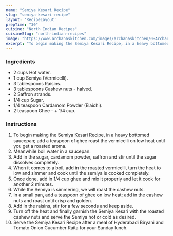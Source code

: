 ---
name: "Semiya Kesari Recipe"
slug: "semiya-kesari-recipe"
layout: 'RecipeLayout'
prepTime: "30"
cuisine: "North Indian Recipes"
cuisineSlug: "north-indian-recipes"
image: "https://www.archanaskitchen.com/images/archanaskitchen/0-Archanas-Kitchen-Recipes/2017/10-oct/Kesari_semiya_Recipe-9472.jpg"
excerpt: "To begin making the Semiya Kesari Recipe, in a heavy bottomed saucepan; add a teaspoon of ghee roast the vermicelli on low heat until you get a roasted aroma"
---

### Ingredients

- 2 cups Hot water.
- 1 cup Semiya (Vermicelli).
- 3 tablespoons Raisins.
- 3 tablespoons Cashew nuts - halved.
- 2 Saffron strands.
- 1/4 cup Sugar.
- 1/4 teaspoon Cardamom Powder (Elaichi).
- 2 teaspoon Ghee - + 1/4 cup.

### Instructions

1. To begin making the Semiya Kesari Recipe, in a heavy bottomed saucepan; add a teaspoon of ghee roast the vermicelli on low heat until you get a roasted aroma.
1. Meanwhile boil water in a saucepan.
1. Add in the sugar, cardamom powder, saffron and stir until the sugar dissolves completely.
1. When it comes to a boil, add in the roasted vermicelli, turn the heat to low and simmer and cook until the semiya is cooked completely.
1. Once done, add in 1/4 cup ghee and mix it properly and let it cook for another 2 minutes.
1. While the Semiya is simmering, we will roast the cashew nuts.
1. In a small pan, add a teaspoon of ghee on low heat; add in the cashew nuts and roast until crisp and golden.
1. Add in the raisins, stir for a few seconds and keep aside.
1. Turn off the heat and finally garnish the Semiya Kesari with the roasted cashew nuts and serve the Semiya hot or cold as desired.
1. Serve the Semiya Kesari Recipe after a meal of Hyderabadi Biryani and Tomato Onion Cucumber Raita for your Sunday lunch.
